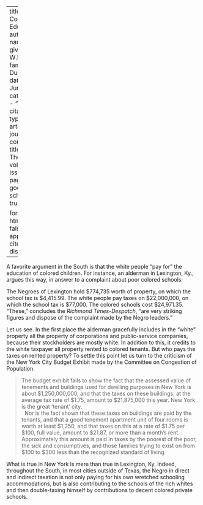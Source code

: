 
---
title: 'The Cost of Education'
author:
  - name:
      given: W.E.B.
      family: Du Bois
date: Jun. 1911
categories: 
  - ""
citation: 
  type: article-journal
  container-title: The Crisis
  volume: 3
  issue: 2
  page: 69
google-scholar: true

format:
  html:
    toc: false
    appendix-cite-as: display
---



A favorite argument in the South is that the white people "pay for" the education of colored children. For instance, an alderman in Lexington, Ky., argues this way, in answer to a complaint about poor colored schools:

The Negroes of Lexington hold $774,735 worth of property, on which the school tax is $4,415.99. The white people pay taxes on $22,000,000, on which the school tax is $77,000. The colored schools cost $24,971.35. "These," concludes the *Richmond Times-Despatch*, "are very striking figures and dispose of the complaint made by the Negro leaders."

Let us see. In the first place the alderman gracefully includes in the "white" property all the property of corporations and public-service companies, because their stockholders are mostly white. In addition to this, it credits to the white taxpayer all property rented to colored tenants. But who pays the taxes on rented property? To settle this point let us turn to the criticism of the New York City Budget Exhibit made by the Committee on Congestion of Population.

> The budget exhibit fails to show the fact that the assessed value of tenements and buildings used for dwelling purposes in New York is about $1,250,000,000, and that the taxes on these buildings, at the average tax rate of $1.75, amount to $21,875,000 this year. New York is the great 'tenant' city.    
> &nbsp;
> Nor is the fact shown that these taxes on buildings are paid by the tenants, and that a good tenement apartment unit of four rooms is worth at least $1,250, and that taxes on this at a rate of $1.75 per $100, full value, amount to $21.87, or more than a month's rent. Approximately this amount is paid in taxes by the poorest of the poor, the sick and consumptives, and those families trying to exist on from $100 to $300 less than the recognized standard of living.

What is true in New York is mere than true in Lexington, Ky. Indeed, throughout the South, in most cities outside of Texas, the Negro in direct and indirect taxation is not only paying for his own wretched schooling accommodations, but is also contributing to the schools of the rich whites and then double-taxing himself by contributions to decent colored private schools.

